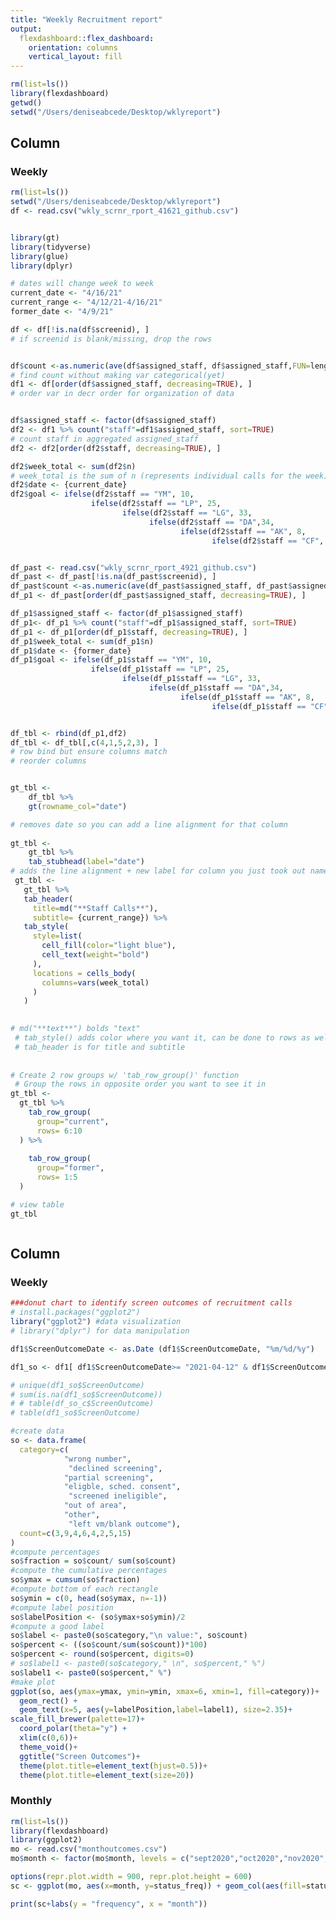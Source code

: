 ```yaml
---
title: "Weekly Recruitment report"
output: 
  flexdashboard::flex_dashboard:
    orientation: columns
    vertical_layout: fill
---
```


```r
rm(list=ls())
library(flexdashboard)
getwd()
setwd("/Users/deniseabcede/Desktop/wklyreport")

```

Column {data-width=250}
-----------------------------------------------------------------------

### Weekly

```r
rm(list=ls())
setwd("/Users/deniseabcede/Desktop/wklyreport")
df <- read.csv("wkly_scrnr_rport_41621_github.csv")


library(gt)
library(tidyverse)
library(glue)
library(dplyr)

# dates will change week to week
current_date <- "4/16/21"
current_range <- "4/12/21-4/16/21"
former_date <- "4/9/21"

df <- df[!is.na(df$screenid), ]
# if screenid is blank/missing, drop the rows


df$count <-as.numeric(ave(df$assigned_staff, df$assigned_staff,FUN=length))
# find count without making var categorical(yet)
df1 <- df[order(df$assigned_staff, decreasing=TRUE), ]
# order var in decr order for organization of data


df$assigned_staff <- factor(df$assigned_staff)
df2 <- df1 %>% count("staff"=df1$assigned_staff, sort=TRUE)
# count staff in aggregated assigned_staff
df2 <- df2[order(df2$staff, decreasing=TRUE), ]

df2$week_total <- sum(df2$n)
# week_total is the sum of n (represents individual calls for the week)
df2$date <- {current_date}
df2$goal <- ifelse(df2$staff == "YM", 10,
                  ifelse(df2$staff == "LP", 25,
                         ifelse(df2$staff == "LG", 33,
                               ifelse(df2$staff == "DA",34,
                                      ifelse(df2$staff == "AK", 8,
                                             ifelse(df2$staff == "CF", 0,0))))))


df_past <- read.csv("wkly_scrnr_rport_4921_github.csv")
df_past <- df_past[!is.na(df_past$screenid), ]
df_past$count <-as.numeric(ave(df_past$assigned_staff, df_past$assigned_staff,FUN=length))
df_p1 <- df_past[order(df_past$assigned_staff, decreasing=TRUE), ]

df_p1$assigned_staff <- factor(df_p1$assigned_staff)
df_p1<- df_p1 %>% count("staff"=df_p1$assigned_staff, sort=TRUE)
df_p1 <- df_p1[order(df_p1$staff, decreasing=TRUE), ]
df_p1$week_total <- sum(df_p1$n)
df_p1$date <- {former_date}
df_p1$goal <- ifelse(df_p1$staff == "YM", 10,
                  ifelse(df_p1$staff == "LP", 25,
                         ifelse(df_p1$staff == "LG", 33,
                               ifelse(df_p1$staff == "DA",34,
                                      ifelse(df_p1$staff == "AK", 8,
                                             ifelse(df_p1$staff == "CF", 0,0))))))


df_tbl <- rbind(df_p1,df2) 
df_tbl <- df_tbl[,c(4,1,5,2,3), ]
# row bind but ensure columns match
# reorder columns


gt_tbl <- 
    df_tbl %>% 
    gt(rowname_col="date")

# removes date so you can add a line alignment for that column
  
gt_tbl <- 
    gt_tbl %>% 
    tab_stubhead(label="date")
# adds the line alignment + new label for column you just took out name for  
 gt_tbl <- 
   gt_tbl %>% 
   tab_header(
     title=md("**Staff Calls**"),
     subtitle= {current_range}) %>% 
   tab_style(
     style=list(
       cell_fill(color="light blue"),
       cell_text(weight="bold")
     ),
     locations = cells_body(
       columns=vars(week_total)
     )
   )
 

# md("**text**") bolds "text"
 # tab_style() adds color where you want it, can be done to rows as well
 # tab_header is for title and subtitle
 
  
# Create 2 row groups w/ 'tab_row_group()' function
 # Group the rows in opposite order you want to see it in
gt_tbl <- 
  gt_tbl %>% 
    tab_row_group(
      group="current",
      rows= 6:10
  ) %>% 
  
    tab_row_group(
      group="former",
      rows= 1:5
  )

# view table
gt_tbl



```

Column {data-width=500}
-----------------------------------------------------------------------

### Weekly

```r
###donut chart to identify screen outcomes of recruitment calls
# install.packages("ggplot2")
library("ggplot2") #data visualization
# library("dplyr") for data manipulation

df1$ScreenOutcomeDate <- as.Date (df1$ScreenOutcomeDate, "%m/%d/%y")

df1_so <- df1[ df1$ScreenOutcomeDate>= "2021-04-12" & df1$ScreenOutcomeDate<= "2021-04-16", ]

# unique(df1_so$ScreenOutcome)
# sum(is.na(df1_so$ScreenOutcome))
# # table(df_so_c$ScreenOutcome)
# table(df1_so$ScreenOutcome)

#create data
so <- data.frame(
  category=c(
            "wrong number",
             "declined screening",
            "partial screening",
            "eligble, sched. consent",
             "screened ineligible",
            "out of area",
            "other",
             "left vm/blank outcome"),
  count=c(3,9,4,6,4,2,5,15)
)
#compute percentages
so$fraction = so$count/ sum(so$count)
#compute the cumulative percentages
so$ymax = cumsum(so$fraction)
#compute bottom of each rectangle
so$ymin = c(0, head(so$ymax, n=-1))
#compute label position
so$labelPosition <- (so$ymax+so$ymin)/2
#compute a good label
so$label <- paste0(so$category,"\n value:", so$count)
so$percent <- ((so$count/sum(so$count))*100) 
so$percent <- round(so$percent, digits=0)
# so$label1 <- paste0(so$category," \n", so$percent," %")
so$label1 <- paste0(so$percent," %")
#make plot
ggplot(so, aes(ymax=ymax, ymin=ymin, xmax=6, xmin=1, fill=category))+
  geom_rect() +
  geom_text(x=5, aes(y=labelPosition,label=label1), size=2.35)+
scale_fill_brewer(palette=17)+
  coord_polar(theta="y") +
  xlim(c(0,6))+
  theme_void()+
  ggtitle("Screen Outcomes")+
  theme(plot.title=element_text(hjust=0.5))+
  theme(plot.title=element_text(size=20))
```

### Monthly

```r
rm(list=ls())
library(flexdashboard)
library(ggplot2)
mo <- read.csv("monthoutcomes.csv")
mo$month <- factor(mo$month, levels = c("sept2020","oct2020","nov2020","dec2020", "jan2021","feb2021","mar2021","apr2021"))

options(repr.plot.width = 900, repr.plot.height = 600)
sc <- ggplot(mo, aes(x=month, y=status_freq)) + geom_col(aes(fill=status), width = 0.7)+ theme(panel.background = element_blank())

print(sc+labs(y = "frequency", x = "month"))

```



